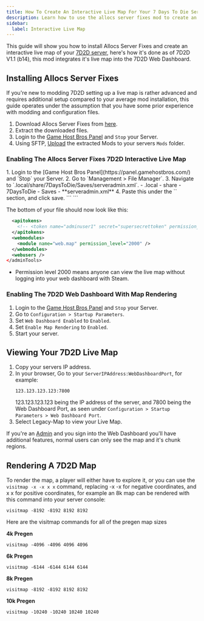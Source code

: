 ```yaml
---
title: How To Create An Interactive Live Map For Your 7 Days To Die Server
description: Learn how to use the allocs server fixes mod to create an interactive live map for your 7 Days to Die dedicated server with this comprehensive guide
sidebar:
  label: Interactive Live Map
---
```


This guide will show you how to install Allocs Server Fixes and create an interactive live map of your [7D2D server](https://www.gamehostbros.com/7-days-to-die-server-hosting/), here's how it's done as of 7D2D V1.1 (b14), this mod integrates it's live map into the 7D2D Web Dashboard.

## Installing Allocs Server Fixes

If you're new to modding 7D2D setting up a live map is rather advanced and requires additional setup compared to your average mod installation, this guide operates under the assumption that you have some prior experience with modding and configuration files.

<Steps>

1. Download Allocs Server Fixes from [here](https://7dtd.illy.bz/wiki/Server%20fixes).
2. Extract the downloaded files.
3. Login to the [Game Host Bros Panel](https://panel.gamehostbros.com/) and `Stop` your Server.
4. Using SFTP, [Upload](/getting-started/uploading-files/) the extracted Mods to your servers `Mods` folder.
</Steps>

### Enabling The Allocs Server Fixes 7D2D Interactive Live Map 

<Steps>
1. Login to the [Game Host Bros Panel](https://panel.gamehostbros.com/) and `Stop` your Server.
2. Go to `Management > File Manager`.
3. Navigate to `.local/share/7DaysToDie/Saves/serveradmin.xml`.
   <FileTree>
   - .local
     - share
       - 7DaysToDie
         - Saves
           - **serveradmin.xml**
   </FileTree>
4. Paste this under the `</apitokens>` section, and click save.
</Steps>
   ```
   <webmodules>
    <module name="web.map" permission_level="2000" />
  </webmodules>
   ```


The bottom of your file should now look like this:

```xml title="serveradmin.xml"
  <apitokens>
    <!-- <token name="adminuser1" secret="supersecrettoken" permission_level="0" /> -->
  </apitokens> 
  <webmodules>
    <module name="web.map" permission_level="2000" /> 
  </webmodules>
  <webusers />
</adminTools>
   ```
- Permission level 2000 means anyone can view the live map without logging into your web dashboard with Steam.

### Enabling The 7D2D Web Dashboard With Map Rendering

<Steps>

1. Login to the [Game Host Bros Panel](https://panel.gamehostbros.com/) and `Stop` your Server.
2. Go to `Configuration > Startup Parameters`.
3. Set `Web Dashboard Enabled` to `Enabled`.
4. Set `Enable Map Rendering` to `Enabled`.
5. Start your server.
</Steps>

## Viewing Your 7D2D Live Map 

<Steps>

1. Copy your servers IP address.
2. In your browser, Go to your `ServerIPAddress:WebDashboardPort`, for example:
   ```
   123.123.123.123:7800
   ```
   123.123.123.123 being the IP address of the server, and 7800 being the Web Dashboard Port, as seen under `Configuration > Startup Parameters > Web Dashboard Port`.
3. Select Legacy-Map to view your Live Map.
</Steps>

If you're an [Admin](/games/7-days-to-die/adding-admins/) and you sign into the Web Dashboard you'll have additional features, normal users can only see the map and it's chunk regions.

## Rendering A 7D2D Map

To render the map, a player will either have to explore it, or you can use the `visitmap -x -x x x` command, replacing -x -x for negative coordinates, and x x for positive coordinates, for example an 8k map can be rendered with this command into your server console:
```
visitmap -8192 -8192 8192 8192
```
Here are the visitmap commands for all of the pregen map sizes

**4k Pregen**
```
visitmap -4096 -4096 4096 4096
```
**6k Pregen** 
```
visitmap -6144 -6144 6144 6144
```
**8k Pregen**
```
visitmap -8192 -8192 8192 8192
```
**10k Pregen**
```
visitmap -10240 -10240 10240 10240
```







